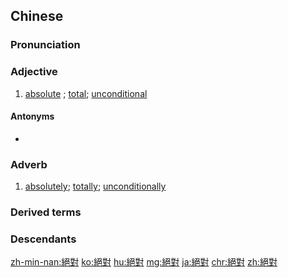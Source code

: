 {{also|絶対|绝对}}
==Chinese==
{{zh-forms|s=绝对}}

===Pronunciation===
{{zh-pron
|m=juéduì
|c=zyut6 deoi3
|h=pfs=chhie̍t-tui
|md=ciŏk-dó̤i
|mn=choa̍t-tùi
|w=5xxiq te
|ma=y
|cat=a,adv
}}

===Adjective===
{{zh-adj}}

# {{lb|zh|attributive}} [[absolute]] {{gloss|as opposed to relative}}; [[total]]; [[unconditional]]

====Antonyms====
* {{zh-l|相對}}

===Adverb===
{{zh-adv}}

# [[absolutely]]; [[totally]]; [[unconditionally]]

===Derived terms===
{{zh-der|絕對高度|絕對化|絕對零度|絕對濕度|絕對溫標|絕對真理|絕對值}}

===Descendants===
{{CJKV||ぜったい|절대|j=絶対}}

{{zh-cat|Elementary}}

[[zh-min-nan:絕對]]
[[ko:絕對]]
[[hu:絕對]]
[[mg:絕對]]
[[ja:絕對]]
[[chr:絕對]]
[[zh:絕對]]